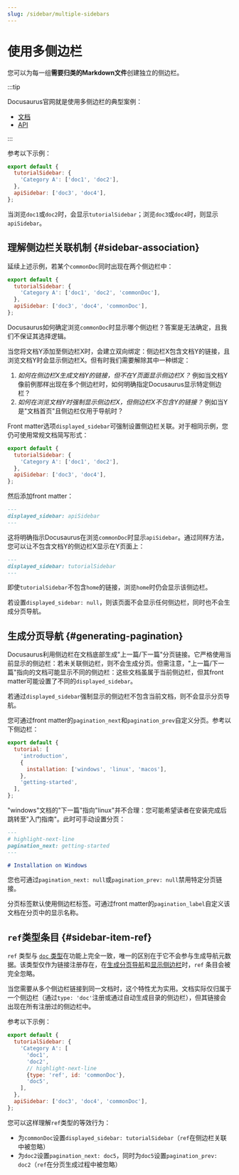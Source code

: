 ```yaml
---
slug: /sidebar/multiple-sidebars
---
```


# 使用多侧边栏

您可以为每一组**需要归类的Markdown文件**创建独立的侧边栏。

:::tip

Docusaurus官网就是使用多侧边栏的典型案例：

- [文档](../../../introduction.mdx)
- [API](../../../cli.mdx)

:::

参考以下示例：

```js title="sidebars.js"
export default {
  tutorialSidebar: {
    'Category A': ['doc1', 'doc2'],
  },
  apiSidebar: ['doc3', 'doc4'],
};
```

当浏览`doc1`或`doc2`时，会显示`tutorialSidebar`；浏览`doc3`或`doc4`时，则显示`apiSidebar`。

## 理解侧边栏关联机制 {#sidebar-association}

延续上述示例，若某个`commonDoc`同时出现在两个侧边栏中：

```js title="sidebars.js"
export default {
  tutorialSidebar: {
    'Category A': ['doc1', 'doc2', 'commonDoc'],
  },
  apiSidebar: ['doc3', 'doc4', 'commonDoc'],
};
```

Docusaurus如何确定浏览`commonDoc`时显示哪个侧边栏？答案是无法确定，且我们不保证其选择逻辑。

当您将文档Y添加至侧边栏X时，会建立双向绑定：侧边栏X包含文档Y的链接，且浏览文档Y时会显示侧边栏X。但有时我们需要解除其中一种绑定：

1. _如何在侧边栏X生成文档Y的链接，但不在Y页面显示侧边栏X？_ 例如当文档Y像前例那样出现在多个侧边栏时，如何明确指定Docusaurus显示特定侧边栏？
2. _如何在浏览文档Y时强制显示侧边栏X，但侧边栏X不包含Y的链接？_ 例如当Y是"文档首页"且侧边栏仅用于导航时？

Front matter选项`displayed_sidebar`可强制设置侧边栏关联。对于相同示例，您仍可使用常规文档简写形式：

```js title="sidebars.js"
export default {
  tutorialSidebar: {
    'Category A': ['doc1', 'doc2'],
  },
  apiSidebar: ['doc3', 'doc4'],
};
```

然后添加front matter：

```md title="commonDoc.md"
---
displayed_sidebar: apiSidebar
---
```

这将明确指示Docusaurus在浏览`commonDoc`时显示`apiSidebar`。通过同样方法，您可以让不包含文档Y的侧边栏X显示在Y页面上：

```md title="home.md"
---
displayed_sidebar: tutorialSidebar
---
```

即使`tutorialSidebar`不包含`home`的链接，浏览`home`时仍会显示该侧边栏。

若设置`displayed_sidebar: null`，则该页面不会显示任何侧边栏，同时也不会生成分页导航。

## 生成分页导航 {#generating-pagination}

Docusaurus利用侧边栏在文档底部生成"上一篇/下一篇"分页链接。它严格使用当前显示的侧边栏：若未关联侧边栏，则不会生成分页。但需注意，"上一篇/下一篇"指向的文档可能显示不同的侧边栏：这些文档虽属于当前侧边栏，但其front matter可能设置了不同的`displayed_sidebar`。

若通过`displayed_sidebar`强制显示的侧边栏不包含当前文档，则不会显示分页导航。

您可通过front matter的`pagination_next`和`pagination_prev`自定义分页。参考以下侧边栏：

```js title="sidebars.js"
export default {
  tutorial: [
    'introduction',
    {
      installation: ['windows', 'linux', 'macos'],
    },
    'getting-started',
  ],
};
```

"windows"文档的"下一篇"指向"linux"并不合理：您可能希望读者在安装完成后跳转至"入门指南"。此时可手动设置分页：

```md title="windows.md"
---
# highlight-next-line
pagination_next: getting-started
---

# Installation on Windows
```

您也可通过`pagination_next: null`或`pagination_prev: null`禁用特定分页链接。

分页标签默认使用侧边栏标签。可通过front matter的`pagination_label`自定义该文档在分页中的显示名称。

## `ref`类型条目 {#sidebar-item-ref}

`ref` 类型与 [`doc` 类型](./items.mdx#sidebar-item-doc)在功能上完全一致，唯一的区别在于它不会参与生成导航元数据。该类型仅作为链接注册存在，在[生成分页导航](#generating-pagination)和[显示侧边栏](#sidebar-association)时，`ref` 条目会被完全忽略。

当您需要从多个侧边栏链接到同一文档时，这个特性尤为实用。文档实际仅归属于一个侧边栏（通过`type: 'doc'`注册或通过自动生成目录的侧边栏），但其链接会出现在所有注册过的侧边栏中。

参考以下示例：

```js title="sidebars.js"
export default {
  tutorialSidebar: {
    'Category A': [
      'doc1',
      'doc2',
      // highlight-next-line
      {type: 'ref', id: 'commonDoc'},
      'doc5',
    ],
  },
  apiSidebar: ['doc3', 'doc4', 'commonDoc'],
};
```

您可以这样理解`ref`类型的等效行为：

- 为`commonDoc`设置`displayed_sidebar: tutorialSidebar`（`ref`在侧边栏关联中被忽略）
- 为`doc2`设置`pagination_next: doc5`，同时为`doc5`设置`pagination_prev: doc2`（`ref`在分页生成过程中被忽略）